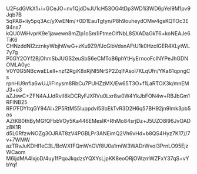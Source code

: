 U2FsdGVkX1+i+GCeJO+nv1QjdDvJU1cH53OG4tDp3WD1i3WD6pYeI9M1pv9Jqb7B
5qPA8+iiy5pq3Ac/yXwENm/+0D1EauTgtyn/P8h9ouheydOMw4gsKQTOc3E94ns7
kQU0WiHvprK9e1jawewn8mZlp1oSm1iFtmeOlfNbL8SXADaGkT6+koNEAJe6TiK6
CHNzddNI2zznkyWbjhWwG+zKu9Z9/fJcGlbVdsnAFtU1k0HzcIGER4XLytWL7y7g
P0GY2OYf2BjOhmSbJUGS2euSbS6eCMToB6phYtHyErnooFclNYPeJhGDNOMLA0yc
V0Y0G5NBcwaELell+nzf2RgiK8xRjNI5NrSP2ZqlFAsol7KLqUfn/YKa61qpngCs
rpnHU9nfia6wUJ/iFlnysm8RbCu7PUHZzMX/Ew65T3O+f1LaRTOX3k/mnEMJ3+o3
aZJswC+ZFN4AJJdRvlI8kDCRyFJXRVu0Lxr8w0W4YkJbFON4w+RBJbGm1RFINB25
RFI7FDYItqGY94Al+2P5RtM55luppdvl53bEkTvR3D2H6q57BH92jn9Imk3pb5os
AZtKB0thByMGfQFbbVOy5Ka446EMesIK+RhMo84srjDz+J5UZO8l96JvOADz8K1R
d5L0RfzwNOZg3OJRAT8zV4PGBLPr3ANEimQ2Vh6vHd+b8QS4Hyz7K17//7v+7WMW
azTRvJuKDHl1eC3L/BcWXfFQmWnOVf8U0a1rniW3WADrWvoI3PrnLO95EjzWCaom
M6ijdMA4IxjoD/4uy1fPqoJkqdzsYQXYsLjpKK8eoORjOWzmWZFxY37qS+vYbYqf
